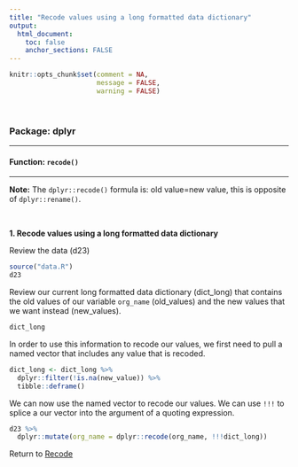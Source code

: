 ```yaml
---
title: "Recode values using a long formatted data dictionary"
output: 
  html_document:
    toc: false
    anchor_sections: FALSE
---
```


```r
knitr::opts_chunk$set(comment = NA,
                      message = FALSE,
                      warning = FALSE)
```

<br>

### Package: dplyr

---

#### Function: `recode()`

---

**Note:** The `dplyr::recode()` formula is: old value=new value, this is opposite of `dplyr::rename()`.

<br>


**1\. Recode values using a long formatted data dictionary**

Review the data (d23)

```r

source("data.R")
d23

```

Review our current long formatted data dictionary (dict_long) that contains the old values of our variable `org_name` (old_values) and the new values that we want instead (new_values).

```r

dict_long

```

In order to use this information to recode our values, we first need to pull a named vector that includes any value that is recoded.

```r

dict_long <- dict_long %>%
  dplyr::filter(!is.na(new_value)) %>%
  tibble::deframe()

```

We can now use the named vector to recode our values. We can use `!!!` to splice a our vector into the argument of a quoting expression.

```r

d23 %>% 
  dplyr::mutate(org_name = dplyr::recode(org_name, !!!dict_long))

```


Return to [Recode](https://github.com/Cghlewis/data-wrangling-functions/wiki/Recode)